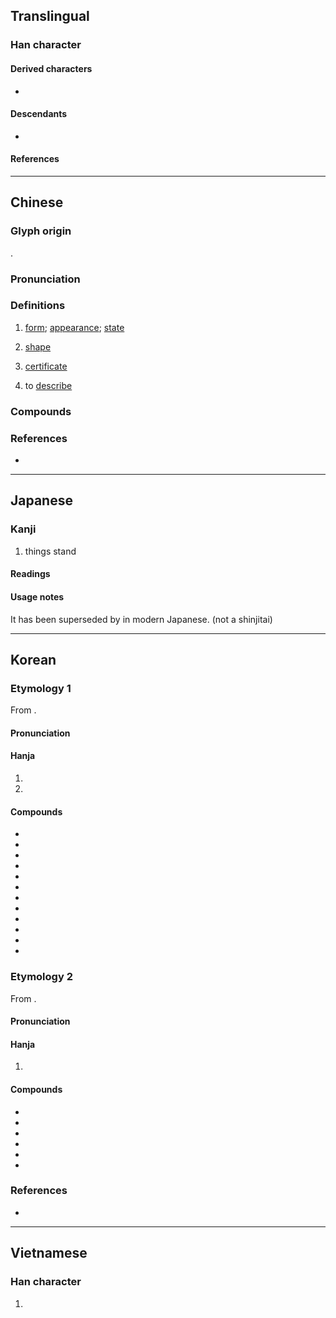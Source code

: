 {{also|状}}
{{character info}}
==Translingual==

===Han character===
{{Han char|rn=94|rad=犬|as=04|sn=8|four=33134|canj=VMIK|ids=⿰爿犬}}

====Derived characters====
* {{l|mul|[[𣶍]], [[𣈚]], [[𥇺]], [[𨡧]], [[𦲚]], [[𡘾]]}}

====Descendants====
* {{l|mul|[[状]]}}

====References====
{{Han ref|kx=0707.130|dkj=20280|dj=1119.300|hdz=21334.030|uh=72C0}}

----

==Chinese==
{{zh-forms|s=状}}

===Glyph origin===
{{Han etym}}
{{Han compound|爿|犬|c1=p|c2=s|ls=psc}}.

===Pronunciation===
{{zh-pron
|m=zhuàng
|m-s=zuang4
|c=zong6
|c-t=
|g=
|h=pfs=chhong
|j=zuon3
|mb=
|md=cê̤ng/cáung
|mn=chōng/chiōng/chn̄g
|mn_note=chōng - literary; chiōng/chn̄g - vernacular
|mn-t=zuang6/zeng7
|mn-t_note=zeng7 - “certificate”
|w=3zaan
|x=
|mc=y
|oc=y
|cat=n,v
}}

===Definitions===
{{zh-hanzi}}

# {{zh-no-solo}} [[form]]; [[appearance]]; [[state]]
# {{zh-no-solo}} [[shape]]
# {{zh-no-solo}} [[certificate]]
# {{zh-no-solo}} to [[describe]]

===Compounds===
{{zh-der|供狀|千狀萬端|任命狀|回狀|告狀本|不可名狀|下狀|保護狀制|勒狀|伏狀|千變萬狀|告陰狀|慘狀|巔峰狀態|不可狀|對狀|井柱狀圖|出言無狀|信用狀|中狀元|御狀|不堪言狀|帶狀疱疹|形狀|性狀|告狀|帶狀|冠狀動脈|島狀丘陵|怪狀|大會狀|安於現狀|情狀|得意之狀|委任狀|妖形怪狀|凸狀|報狀|告御狀|保狀|壺狀花冠|名狀|凹狀|原狀|千狀萬態|千態萬狀|出狀況|徵狀|具狀|信任狀|奇形怪狀|環狀剝皮|房狀|款狀|現狀|狀本兒|棒狀桿菌|水狀液|所有權狀|波狀熱|招狀|玻璃狀態|牒狀|狀聲詞|病患狀|狀師|晶狀體|狀元籌|狀元及第|獎狀|狀元紅|殊形詭狀|投名狀|無狀|窮形極狀|穗狀花序|掌狀脈|斑狀齒|狀元餅|畫伏狀|星芒狀|甲狀腺|打通狀|狀況|憨狀可掬|甲狀軟骨|狼狽萬狀|掌狀複葉|狀詞|睫狀肌|病狀|癥狀|萬狀|症狀|文狀|甲狀腺腫|甲狀腺素|環狀軟骨|球狀星團|獻狀|狀語|狀頭|狀貌|狀紙|狀態|狀子|插狀|異狀|摹狀|殊形妙狀|申狀|殊形怪狀|狀元|膠著狀態|莫可名狀|詭形殊狀|羽狀脈|詞狀|緊急狀態|褒狀|行狀|結狀|葉狀體|葉狀植物|詭形怪狀|軍令狀|羽狀複葉|蕈狀雲|網狀系統|黑驢告狀|門狀|首狀|難為狀|難以名狀|言狀|罪狀|舌狀花|貪濁有狀|飽和狀態|陰狀|自供狀|螺旋狀|訴狀|詭狀異形|蟹狀星雲|關門狀|網狀脈|輻狀花冠|總狀花序|陳狀|狀態詞|死狀}}

===References===
* {{R:yue:Hanzi}}

----

==Japanese==

===Kanji===
{{ja-kanji|grade=|rs=犬04}}

# things stand

====Readings====
{{ja-readings
|on=じょう
|kun=
}}

====Usage notes====
It has been superseded by {{ja-l|状}} in modern Japanese. (not a shinjitai)

----

==Korean==

===Etymology 1===
From {{der|ko|ltc|-}} {{ltc-l|狀}}.

{{collapse|
* {{hanja-dongguk|싸ᇰ〮|ssáng}}
* {{hanja-sinjeung|상|sang|hun=얼굴 상}}
|Historical readings
|bg=#FFFFFF}}

====Pronunciation====
{{ko-hanja-pron|상}}

====Hanja====
{{ko-hanja-search}}
{{ko-hanja|[[형상]]([[形狀]])|상}}

# {{hanja form of|상|[[form]]; [[appearance]]; [[state]]}}
# {{hanja form of|상|[[shape]]}}

====Compounds====
{{der-top3|Compounds}}
* {{ko-l|현상|現狀}}
* {{ko-l|증상|症狀}}
* {{ko-l|실상|實狀}}
* {{ko-l|형상|形狀}}
* {{ko-l|참상|慘狀}}
* {{ko-l|원상|原狀}}
* {{ko-l|정상|情狀}}
* {{ko-l|죄상|罪狀}}
* {{ko-l|흉상|[[凶狀]]/[[兇狀]]}}
* {{ko-l|상태|[[state]]|狀態}}
* {{ko-l|상황|[[situation]]|狀況}}
* {{ko-l|갑상선|甲狀腺}}
{{der-bottom}}

===Etymology 2===
From {{der|ko|ltc|-}} {{ltc-l|狀}}. 

{{collapse|
* {{hanja-hunmong|자ᇰ〯|cǎng|書式#상35A_2|hun=얼굴 자ᇰ〯}}
|Historical readings
|bg=#FFFFFF}}

====Pronunciation====
{{ko-hanja-pron|장|l=y}}

====Hanja====
{{ko-hanja|문서|장}}

# {{hanja form of|장|[[document]]; [[certificate]]}}

====Compounds====
{{der-top3|Compounds}}
* {{ko-l|영장|令狀}}
* {{ko-l|송장|送狀}}
* {{ko-l|답장|答狀}}
* {{ko-l|상장|賞狀}}
* {{ko-l|행장|行狀}}
* {{ko-l|장원|狀元}}
{{der-bottom}}

===References===
* {{R:hanjadoc|7118}}

----

==Vietnamese==

===Han character===
{{vi-hantu|trạng|rs=犬04}}

# {{rfdef|vi|sort=犬04}}